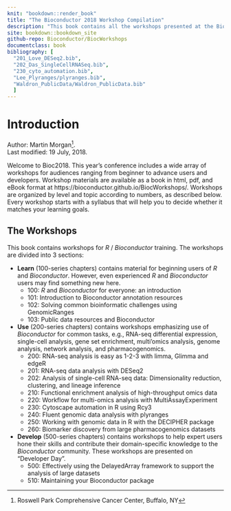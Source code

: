 ```yaml
---
knit: "bookdown::render_book"
title: "The Bioconductor 2018 Workshop Compilation"
description: "This book contains all the workshops presented at the Bioconductor 2018 Conference"
site: bookdown::bookdown_site
github-repo: Bioconductor/BiocWorkshops
documentclass: book
bibliography: [
  "201_Love_DESeq2.bib",
  "202_Das_SingleCellRNASeq.bib",
  "230_cyto_automation.bib",
  "Lee_Plyranges/plyranges.bib",
  "Waldron_PublicData/Waldron_PublicData.bib"
  ]
---
```


# Introduction

Author:
    Martin Morgan^[Roswell Park Comprehensive Cancer Center, Buffalo, NY].
    <br/>
Last modified: 19 July, 2018.

Welcome to Bioc2018. This year's conference includes a wide array of workshops for audiences ranging from beginner to advance users and developers. Workshop materials are available as a book in html, pdf, and eBook format at https://bioconductor.github.io/BiocWorkshops/. Workshops are organized by level and topic according to numbers, as described below. Every workshop starts with a syllabus that will help you to decide whether it matches your learning goals. 

## The Workshops

This book contains workshops for _R_ / _Bioconductor_
training. The workshops are divided into 3 sections:

- **Learn** (100-series chapters) contains material for beginning
  users of _R_ and _Bioconductor_. However, even experienced _R_ and _Bioconductor_ 
  users may find something new here. 
    - 100: _R_ and _Bioconductor_ for everyone: an introduction
    - 101: Introduction to Bioconductor annotation resources
    - 102: Solving common bioinformatic challenges using GenomicRanges
    - 103: Public data resources and Bioconductor

- **Use** (200-series chapters) contains workshops emphasizing use of
  _Bioconductor_ for common tasks, e.g., RNA-seq differential
  expression, single-cell analysis, gene set enrichment, multi'omics analysis, 
  genome analysis, network analysis, and pharmacogenomics.
    - 200: RNA-seq analysis is easy as 1-2-3 with limma, Glimma and edgeR
    - 201: RNA-seq data analysis with DESeq2
    - 202: Analysis of single-cell RNA-seq data: Dimensionality reduction, clustering, and lineage inference
    - 210: Functional enrichment analysis of high-throughput omics data
    - 220: Workflow for multi-omics analysis with MultiAssayExperiment
    - 230: Cytoscape automation in R using Rcy3
    - 240: Fluent genomic data analysis with plyranges
    - 250: Working with genomic data in R with the DECIPHER package
    - 260: Biomarker discovery from large pharmacogenomics datasets
    
- **Develop** (500-series chapters) contains workshops to help expert
  users hone their skills and contribute their domain-specific
  knowledge to the _Bioconductor_ community. These workshops are presented
  on "Developer Day". 
    - 500: Effectively using the DelayedArray framework to support the analysis of large datasets
    - 510: Maintaining your Bioconductor package

[Bioconductor 2018 Conference]: https://bioc2018.bioconductor.org/
